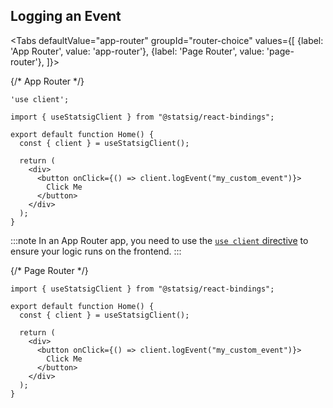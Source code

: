 

## Logging an Event


<Tabs
  defaultValue="app-router"
  groupId="router-choice"
  values={[
    {label: 'App Router', value: 'app-router'},
    {label: 'Page Router', value: 'page-router'},
  ]}>




{/* App Router */}


<TabItem value="app-router">


```tsx
'use client';

import { useStatsigClient } from "@statsig/react-bindings";

export default function Home() {
  const { client } = useStatsigClient();

  return (
    <div>
      <button onClick={() => client.logEvent("my_custom_event")}>
        Click Me
      </button>
    </div>
  );
}
```

:::note
In an App Router app, you need to use the 
[`use client` directive](https://nextjs.org/docs/app/building-your-application/rendering/client-components) to ensure your logic runs on the frontend.
:::

</TabItem>









{/* Page Router */}

<TabItem value="page-router">

```tsx
import { useStatsigClient } from "@statsig/react-bindings";

export default function Home() {
  const { client } = useStatsigClient();

  return (
    <div>
      <button onClick={() => client.logEvent("my_custom_event")}>
        Click Me
      </button>
    </div>
  );
}
```

</TabItem>

</Tabs>




